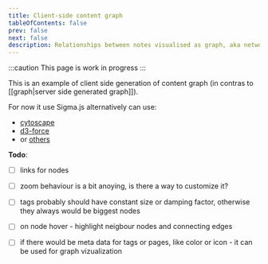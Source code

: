 ```yaml
---
title: Client-side content graph
tableOfContents: false
prev: false
next: false
description: Relationships between notes visualised as graph, aka network
---
```


:::caution
This page is work in progress
:::

This is an example of client side generation of content graph (in contras to [[graph|server side generated graph]]).

For now it use Sigma.js alternatively can use:

- [cytoscape](https://js.cytoscape.org/)
- [d3-force](https://d3js.org/d3-force)
- or [others](https://graph.stereobooster.com/notes/Visualisation/)

**Todo**:

- [ ] links for nodes
- [ ] zoom behaviour is a bit anoying, is there a way to customize it?
- [ ] tags probably should have constant size or damping factor, otherwise they always would be biggest nodes
- [ ] on node hover - highlight neigbour nodes and connecting edges
- [ ] if there would be meta data for tags or pages, like color or icon - it can be used for graph vizualization


<GraphClient />
